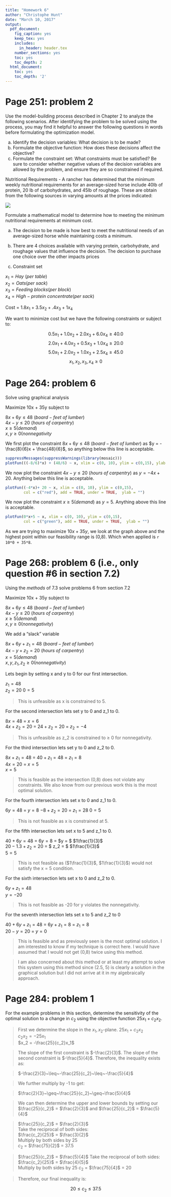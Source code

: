 ```yaml
---
title: "Homework 6"
author: "Christophe Hunt"
date: "March 10, 2017"
output:
  pdf_document:
    fig_caption: yes
    keep_tex: yes
    includes:
      in_header: header.tex
    number_sections: yes
    toc: yes
    toc_depth: 2
  html_document:
    toc: yes
    toc_depth: '2'
---
```

\newpage

# Page 251: problem 2

Use the model-building process described in Chapter 2 to analyze the following scenarios. After identifying the problem to be solved using the process, you may find it helpful to answer the following questions in words before formulating the optimization model. 

a. Identify the decision variables: What decision is to be made?
b. Formulate the objective function: How does these decisions affect the objective?
c. Formulate the constraint set: What constraints must be satisfied? Be sure to consider whether negative values of the decision variables are allowed by the problem, and ensure they are so constrained if required. 

Nutritional Requirements - A rancher has determined that the minimum weekly nutritional requirements for an average-sized horse include 40lb of protein, 20 lb of carbohydrates, and 45lb of roughage. These are obtain from the following sources in varying amounts at the prices indicated:

![](https://raw.githubusercontent.com/ChristopheHunt/MSDA---Coursework/master/Data%20609/Homework%206/problem%202.PNG)

Formulate a mathematical model to determine how to meeting the minimum nutritional requirements at minimum cost. 

a. The decision to be made is how best to meet the nutritional needs of an average-sized horse while maintaining costs a minimum. 

b. There are 4 choices available with varying protein, carbohydrate, and roughage values that influence the decision. The decision to purchase one choice over the other impacts prices

c. Constraint set

$x_1 = Hay~(per~table)$   
$x_2 = Oats(per~sack)$   
$x_3 = Feeding~blocks(per~block)$   
$x_4 = High-protein~concentrate(per~sack)$

Cost = $1.8x_1 + 3.5x_2 + .4x_3 + 1x_4$

We want to minimize cost but we have the following constraints or subject to: 

$$0.5x_1 + 1.0x_2 + 2.0x_3 + 6.0x_4 \geq 40.0$$
$$2.0x_1 + 4.0x_2 + 0.5x_3 + 1.0x_4 \geq 20.0$$
$$5.0x_1 + 2.0x_2 + 1.0x_3 + 2.5x_4 \geq 45.0$$
$$x_1, x_2, x_3, x_4 \geq 0$$

\newpage

# Page 264: problem 6

Solve using graphical analysis

Maximize 10x + 35y
subject to 

$8x + 6y \leq 48 ~(board-feet~of~lumber)$   
$4x - y \leq 20 ~ (hours~of~carpentry)$   
$x \geq 5 (demand)$    
$x,y \geq 0 (nonnegativity$    

We first plot the constraint $8x + 6y \leq 48 ~(board-feet~of~lumber)$ as $y = -\frac{8}{6}x + \frac{48}{6}$, so anything below this line is acceptable. 

```r
suppressMessages(suppressWarnings(library(mosaic)))
plotFun(((-8/6)*x) + (48/6) ~ x, xlim = c(0, 10), ylim = c(0,15), ylab = "")
```

We now plot the constraint $4x - y \leq 20 ~ (hours~of~carpentry)$ as $y = -4x + 20$. Anything below this line is acceptable. 

```r
plotFun((-4*x)+ 20 ~ x, xlim = c(0, 10), ylim = c(0,15), 
        col = c("red"), add = TRUE, under = TRUE,  ylab = "")
```

We now plot the constraint $x \geq 5 (demand)$ as $y = 5$. Anything above this line is acceptable.  

```r
plotFun(0*x+5 ~ x, xlim = c(0, 10), ylim = c(0,15),
        col = c("green"), add = TRUE, under = TRUE,  ylab = "")
```

As we are trying to maximize $10x + 35y$, we look at the graph above and the highest point within our feasibility range is (0,8). Which when applied is `r 10*0 + 35*8`. 

\newpage

# Page 268: problem 6 (i.e., only question #6 in section 7.2)

Using the $methods$ of 7.3 solve problems 6 from section 7.2

Maximize 10x + 35y
subject to 

$8x + 6y \leq 48 ~(board-feet~of~lumber)$   
$4x - y \leq 20 ~ (hours~of~carpentry)$   
$x \geq 5 (demand)$    
$x,y \geq 0 (nonnegativity)$   

We add a "slack" variable 

$8x + 6y + z_1 = 48 ~(board-feet~of~lumber)$   
$4x - y + z_2 = 20 ~ (hours~of~carpentry)$   
$x = 5 (demand)$    
$x,y, z_1, z_2 \geq 0 (nonnegativity)$  

Lets begin by setting x and y to 0 for our first intersection. 

$z_1 = 48$  
$z_2 = 20$
$0 = 5$  

> This is unfeasible as x is constrained to 5. 

For the second intersection lets set y to 0 and z_1 to 0. 

$8x = 48$ = $x = 6$  
$4x + z_2 = 20$ = $24 + z _2 = 20$ = $z_2 = -4$  

> This is unfeasible as z_2 is constrained to $\geq$ 0 for nonnegativity. 

For the third intersection lets set y to 0 and z_2 to 0.

$8x + z_1 = 48$ = $40 + z_1 = 48$ = $z_1 = 8$   
$4x = 20$ = $x = 5$   
$x = 5$  

> This is feasible as the intersection (0,8) does not violate any constraints. We also know from our previous work this is the most optimal solution. 

For the fourth intersection lets set x to 0 and z_1 to 0.

$6y = 48$ = $y = 8$
$-8 + z_2 = 20$ = $z_1 = 28$
$0 = 5$

> This is not feasible as x is constrained at 5. 

For the fifth intersection lets set x to 5 and z_1 to 0.
  
$40 + 6y = 48$ = $6y = 8$ = $y = $ $1\frac{1}{3}$   
$20 - 1.3 + z_2 = 20$ = $ z_2 = $ $1\frac{1}{3}$   
$5 = 5$ 

> This is not feasible as ($1\frac{1}{3}$, $1\frac{1}{3}$) would not satisfy the x = 5 condition. 

For the sixth intersection lets set x to 0 and z_2 to 0.

$6y + z_1 = 48$   
$y = -20$ 

> This is not feasible as -20 for y violates the nonnegativity.

For the seventh intersection lets set x to 5 and z_2 to 0

$40 + 6y + z_1 = 48$ = $6y + z_1 = 8$ = $z_1 = 8$   
$20 - y = 20$ = $y = 0$

> This is feasible and as previously seen is the most optimal solution. I am interested to know if my technique is correct here. I would have assumed that I would not get (0,8) twice using this method.

> I am also concerned about this method or at least my attempt to solve this system using this method since (2.5, 5) is clearly a solution in the graphical solution but I did not arrive at it in my algebraically approach. 

# Page 284: problem 1

For the example problems in this section, determine the sensitivity of the optimal solution to a change in $c_2$ using the objective function $25x_1 + c_2x_2$. 

> First we determine the slope in the $x_1,x_2$-plane.
$25x_1 + c_2x_2$   
$c_2x_2 = -25x_1$  
$x_2 = -\frac{25}{c_2}x_1$  

> The slope of the first constraint is $-\frac{2}{3}$. The slope of the second constraint is $-\frac{5}{4}$. Therefore, the inequality exists as:

> $-\frac{2}{3}~\leq~-\frac{25}{c_2}~\leq~-\frac{5}{4}$  

> We further multiply by -1 to get:

> $\frac{2}{3}~\geq~\frac{25}{c_2}~\geq~\frac{5}{4}$ 

> We can then determine the upper and lower bounds by setting our $\frac{25}{c_2}$ = $\frac{2}{3}$ and $\frac{25}{c_2}$ = $\frac{5}{4}$  

> $\frac{25}{c_2}$ = $\frac{2}{3}$   
Take the reciprocal of both sides:  
$\frac{c_2}{25}$ = $\frac{3}{2}$   
Multiply by both sides by 25  
$c_2$ = $\frac{75}{2}$ = $37.5$  

> $\frac{25}{c_2}$ = $\frac{5}{4}$
Take the reciprocal of both sides:  
$\frac{c_2}{25}$ = $\frac{4}{5}$   
Multiply by both sides by 25
$c_2$ = $\frac{75}{4}$ = $20$

> Therefore, our final inequality is:

$$20 \leq c_2 \leq 37.5$$


